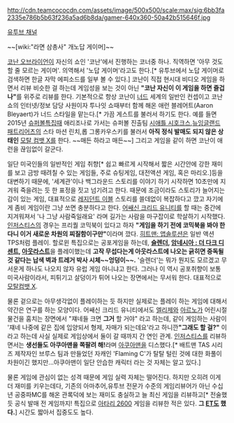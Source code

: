 http://cdn.teamcococdn.com/assets/image/500x500/scale:max/sig:6bb3fa2335e786b5b63f236a5ad6b8da/gamer-640x360-50a42b515646f.jpg

[https://www.youtube.com/playlist?list=PLVL8S3lUHf0RqD7TZ6hohWk8Sd3asaqnY 유투브 채널]

~~[wiki:"라면 삼총사" 개노답 게이머]~~

[[코난 오브라이언]]이 자신의 쇼인 '코난'에서 진행하는 코너중 하나. 직역하면 '아무 것도 할 줄 모르는 게이머'. 의역해서 '노답 게이머'라고도 한다.[* 유투브에서 노답 게이머로 검색하면 한글 자막 에피소드를 일부 볼 수 있다.] 코난이 직접 현시대 비디오 게임을 하면서 리뷰 비슷한 걸 하는데 게임성을 보는 것이 아닌 '''"코난 자신이 이 게임을 하면 즐겁나"'''를 위주로 리뷰를 한다. 기본적으로 항상 코난이 [[너드]] 세계의 일반인 컨셉이고 코난 쇼의 인터넷/정보 담당 사원이자 투나잇 쇼때부터 함께 해온 애런 블레어트(Aaron Bleyaert)가 너드 스타일을 맡는다.[* 가끔 게스트를 불러서 하기도 한다. 예를 들면 2015년 [[슈퍼볼]]특집때 애리조나로 가서는 슈퍼볼 진출팀 [[시애틀 시호크스]],[[뉴잉글랜드 패트리어츠]]의 스타 마션 린치,롭 그롱카우스키를 불러서 '''아직 정식 발매도 되지 않은 상태인''' [[모탈 컴뱃 X]]를 한다. ~~매든 하라고 매든~~] 그리고 게임을 같이 하면 코난이 애런을 끊임없이 갈군다.

일단 미국인들의 일반적인 게임 취향[* 쉽고 빠르게 시작해서 짧은 시간안에 강한 재미를 보고 금방 때려칠 수 있는 게임들, 주로 슈팅게임, 대전액션 게임, 혹은 마리오.]등을 대변하기 때문에, '세계관'이나 백그라운드 스토리를 이야기 하기 시작하면 10초만에 지겨워 죽을려는 듯 한 표정을 짓고 넘기려고 한다. 때문에 조금이라도 스토리가 늘어지는 감이 있는 게임, 대표적으로 [[레지던트 이블]] 스토리를 쓸데없이 복잡하다고 깠고 자기에게 좀비 게임이란 그냥 쏘면 충분하다고 한다. [[어쌔신 크리드 유니티]]를 할 때는 중간에 지겨워져서 '나 그냥 사람죽일래요' 라며 길가는 사람을 마구잡이로 학살하기 시작했다. [[인저스티스]]의 경우는 프리퀄 코믹북이 있다고 하자 '''"게임을 하기 전에 코믹북을 봐야 한다니 이거 새로운 차원의 찌질함이구만"'''이라며 깠다. [[히트맨: 앱솔루션]]은 일반 액션 TPS처럼 플레이. 할로윈 특집으로는 공포게임을 하는데, '''[[슬렌더]], [[암네시아 : 더 다크 디센트]], [[아웃라스트]]'''을  플레이했는데 '''고작 무섭다는게 아웃라스트에 나오는 긁히면 중독될 것 같다는 납색 벽과 트레거 박사 시체~~엉덩이~~.''' '슬렌더'는 뭐가 뭔지도 모르겠고 무서운게 하나도 나오지 않자 유럽 게임 아니냐고 한다. 그러나 이 역시 공포취향이 보통 미국사람이라서, 피튀기고 살덩이가 튀어 나오는 장면에서는 무서워 한다. 대표적으로 [[모탈컴뱃 X]].

물론 겉으로는 아무생각없이 플레이하는 듯 하지만 실제로는 플레이 하는 게임에 대해서 약간은 연구를 하는 모양이다. 어쌔신 크리드 유니티에서도 [[엘리제]]와 [[아르노]]가 어린시절 물건을 훔치는 장면에서 "쟤네들 크면 '''그거''' 할 거야" 라고 하는데, 같이 게임하는 사람이 '쟤네 나중에 같은 집에 입양되서 형제, 자매가 되는데요'라고 하니깐''' "그래도 할 걸?" ''' 이라고 하는데 사실 실제로 게임상에서 둘이 갈 때까지 간 연인 관계. [[인저스티스]]를 리뷰하면서는 '''생선들도 아쿠아맨을 쪽팔려 해!'''라며 [[아쿠아맨]]을 디스했다.[* 배트맨 TAS 시리즈 제작자인 브루스 팀과 만들었던 자캐인 'Flaming C'가 탈탈 털린 것에 대한 화풀이 차원이긴 했지만...아쿠아맨이 일단 안습한 캐릭터 라는 것 자체는 알고 있다.]

물론 게임에 관심이 없는 성격 때문에 게임 실력 자체는 떨어진다. 하지만 오히려 이게 더 재미를 키우는데다, 기존의 아마추어,유투브 전문가 수준의 게임리뷰어가 아닌 수십년 공중파MC를 해온 관록덕에 보는 재미도 충실하고 늘 최신 게임을 리뷰하고[* 전술했듯 공식 발매 전 게임까지! 특집으로 [[아타리 2600]] 게임을 리뷰한 적은 있다. '''그 [[ET]]도 했다.'''] 시간도 짧아서 집중도도 높다. 
